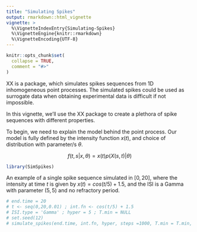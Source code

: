 ```yaml
---
title: "Simulating Spikes"
output: rmarkdown::html_vignette
vignette: >
  %\VignetteIndexEntry{Simulating-Spikes}
  %\VignetteEngine{knitr::rmarkdown}
  %\VignetteEncoding{UTF-8}
---
```


```r
knitr::opts_chunk$set(
  collapse = TRUE,
  comment = "#>"
)
```
XX is a package, which simulates spikes sequences from 1D inhomogeneous point processes. The simulated spikes could be used as surrogate data when obtaining experimental data is difficult if not impossible. 

In this vignette, we'll use the XX package to create a plethora of spike sequences with different properties.

To begin, we need to explain the model behind the point process. Our model is fully defined by the intensity function $x(t)$, and choice of distribution with parameter/s $\theta$.

$$f(t,s|x,\theta) = x(t)p(X(s,t)|\theta)$$
```r
library(SimSpikes)
```


An example of a single spike sequence simulated in $[0,20]$, where the intensity at time $t$ is given by $x(t) = cos(t/5)+1.5$, and the ISI is a Gamma with parameter $(5,5)$ and no refractory period. 
```r
# end.time = 20 
# t <- seq(0,20,0.01) ; int.fn <- cos(t/5) + 1.5
# ISI.type = 'Gamma' ; hyper = 5 ; T.min = NULL
# set.seed(12)
# simulate_spikes(end.time, int.fn, hyper, steps =1000, T.min = T.min, ISI.type = "Gamma",sequences = 1)
```
